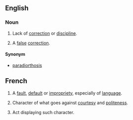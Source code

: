 ==English==

===Noun===
{{en-noun}}
#Lack of [[correction]] or [[discipline]].
#{{neologism}} A [[false]] [[correction]].

====Synonym====
*{{sense|false correction}} [[paradiorthosis]]

==French==
{{fr-noun}}
# A [[fault]], [[default]] or [[impropriety]], especially of [[language]].
#{{dated|lang=fr}} Character of what goes against [[courtesy]] and [[politeness]].
#{{dated|lang=fr}} Act displaying such character.